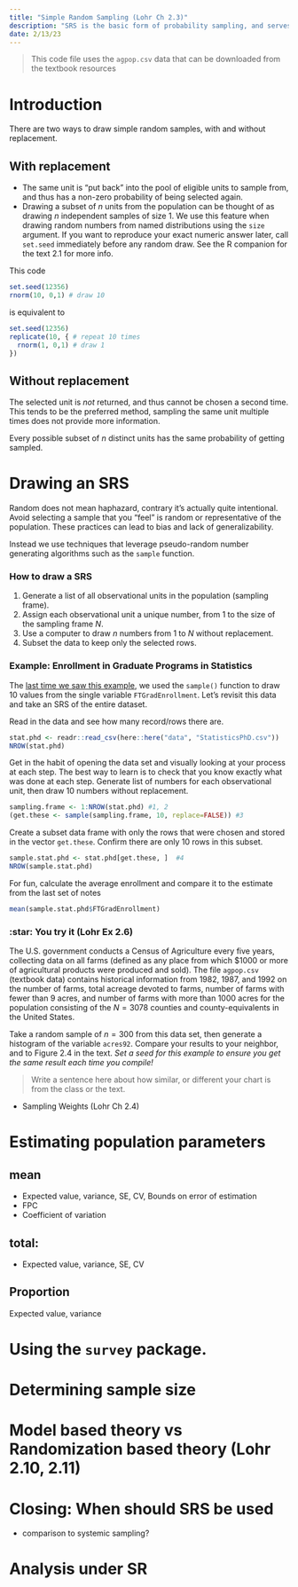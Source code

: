 ```yaml
---
title: "Simple Random Sampling (Lohr Ch 2.3)"
description: "SRS is the basic form of probability sampling, and serves as the basis for more complicated forms."
date: 2/13/23
---
```


> This code file uses the `agpop.csv` data that can be downloaded from the textbook resources

# Introduction

There are two ways to draw simple random samples, with and without replacement. 

## With replacement

* The same unit is "put back" into the pool of eligible units to sample from, and thus has a non-zero probability of being selected again.
* Drawing a subset of $n$ units from the population can be thought of as drawing $n$ independent samples of size 1. We use this feature when drawing random numbers from named distributions using the `size` argument. 
[If you want to reproduce your exact numeric answer later, call `set.seed` immediately before any random draw. See the R companion for the text 2.1 for more info.]{.aside}

This code
```r
set.seed(12356)
rnorm(10, 0,1) # draw 10 
```
is equivalent to  
```r
set.seed(12356)
replicate(10, { # repeat 10 times
  rnorm(1, 0,1) # draw 1
})
```

## Without replacement

The selected unit is _not_ returned, and thus cannot be chosen a second time. This tends to be the preferred method, sampling the same unit multiple times does not provide more information. 

Every possible subset of $n$ distinct units has the same probability of getting sampled. 


# Drawing an SRS

Random does not mean haphazard, contrary it's actually quite intentional. Avoid selecting a sample that you "feel" is random or representative of the population. These practices can lead to bias and lack of generalizability. 

Instead we use techniques that leverage pseudo-random number generating algorithms such as the `sample` function. 
  
  
:::{.callout-important}
### How to draw a SRS 
1. Generate a list of all observational units in the population (sampling frame). 
2. Assign each observational unit a unique number, from 1 to the size of the sampling frame $N$. 
3. Use a computer to draw $n$ numbers from 1 to $N$ without replacement.   
4. Subset the data to keep only the selected rows. 
:::

:::{.callout-tip icon=true}
### Example: Enrollment in Graduate Programs in Statistics

The [last time we saw this example](https://sampling-458.netlify.app/complete_notes/cn03-statistical_foundations_complete.html#variability-of-estimates), we used the `sample()` function to draw 10 values from the single variable `FTGradEnrollment`. Let's revisit this data and take an SRS of the entire dataset.  
:::

Read in the data and see how many record/rows there are. 
```r
stat.phd <- readr::read_csv(here::here("data", "StatisticsPhD.csv")) 
NROW(stat.phd) 
```
[Get in the habit of opening the data set and visually looking at your process at each step. The best way to learn is to check that you know exactly what was done at each step.]{.aside}
Generate list of numbers for each observational unit, then draw 10 numbers without replacement. 
```r
sampling.frame <- 1:NROW(stat.phd) #1, 2
(get.these <- sample(sampling.frame, 10, replace=FALSE)) #3
```

Create a subset data frame with only the rows that were chosen and stored in the vector `get.these`. Confirm there are only 10 rows in this subset. 
```r
sample.stat.phd <- stat.phd[get.these, ]  #4
NROW(sample.stat.phd)
```

For fun, calculate the average enrollment and compare it to the estimate from the last set of notes
```r
mean(sample.stat.phd$FTGradEnrollment)
```








:::{.callout-warning icon=false}
### :star: You try it (Lohr Ex 2.6)

The U.S. government conducts a Census of Agriculture every five years, collecting data on all farms (defined as any place from which \$1000 or more of agricultural products were produced and sold). The file `agpop.csv` (textbook data) contains historical information from 1982, 1987, and 1992 on the number of farms, total acreage devoted to farms, number of farms with fewer than 9 acres, and number of farms with more than 1000 acres for the population consisting of the $N=3078$ counties and county-equivalents in the United States. 

Take a random sample of $n=300$ from this data set, then generate a histogram of the variable `acres92`. Compare your results to your neighbor, and to Figure 2.4 in the text. _Set a seed for this example to ensure you get the same result each time you compile!_
:::

> Write a sentence here about how similar, or different your chart is from the class or the text. 





* Sampling Weights (Lohr Ch 2.4)

# Estimating population parameters

## mean
* Expected value, variance, SE, CV, Bounds on error of estimation
* FPC
* Coefficient of variation

## total: 
* Expected value, variance, SE, CV 

## Proportion
Expected value, variance


# Using the `survey` package. 


# Determining sample size 

# Model based theory vs Randomization based theory (Lohr 2.10, 2.11)

# Closing: When should SRS be used
* comparison to systemic sampling? 


# Analysis under SR






